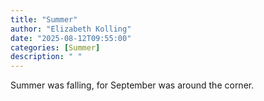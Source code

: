 ```yaml
---
title: "Summer"
author: "Elizabeth Kolling"
date: "2025-08-12T09:55:00"
categories: [Summer]
description: " "
---
```



Summer was falling, for September was around the corner.